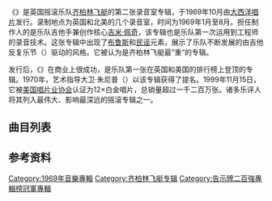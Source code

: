 {{refimprove|time=2015-02-12T01:33:00+00:00}}
{{NoteTA
| G1=Show
| G3=Music
| 1 = zh-cn:齐柏林飞艇; zh-hk:齊柏林飛船; zh-tw:齊柏林飛船;
| 2 = zh-hans:布鲁斯;zh-hant:藍調
}}
{{Infobox album
| Name = {{lang|en|''Led Zeppelin II''}}
| Type = studio
| Artist = [[齐柏林飞艇|齐柏林飞艇]]
| Cover = <!-- 檔案不存在 Led Zeppelin - Led Zeppelin II.jpg ，可從英文維基百科取得 -->
| Released = {{Start date|1969|10|22|df=yes}}
| Recorded = 1969年1月至8月，在多个不同地点
<!-----------------PLEASE DO NOT CHANGE GENRES WITHOUT DISCUSSING THE CHANGES FIRST ON THE TALK PAGE-------------------------->
| Genre = [[硬摇滚|硬摇滚]]、[[藍調搖滾|藍調搖滾]]、{{nowrap|[[重金属|重金属]]}}
| Length = {{Duration|m=41|s=24}}
| Label = [[大西洋唱片|大西洋唱片]]
| Producer = [[吉米·佩奇|吉米·佩奇]]
| Last album = {{lang|en|''[[Led_Zeppelin_(专辑)|Led Zeppelin]]''}}<br />（1969）
| This album = {{lang|en|'''''Led Zeppelin II'''''}}<br />（1969）
| Next album = {{lang|en|''[[Led_Zeppelin_III|Led Zeppelin III]]''}}<br />（1970）
| Misc = 
{{Singles
 | Name = Led Zeppelin II
 | Type = studio
 | single 1 = {{lang|en|''[[Whole_Lotta_Love|Whole Lotta Love]]''}} / {{lang|en|''[[Living_Loving_Maid_(She's_Just_a_Woman)|Living Loving Maid (She's Just a Woman)]]''}}
 | single 1 date = {{Start date|1969|11|07|df=yes}}
 | single 2 = {{lang|en|''Whole Lotta Love (rough mix with vocal)''}}
 | single 2 date = {{Start date|2014|5|5|df=yes}}
}}
}}
《{{lang|en|'''Led Zeppelin II'''}}》是英国摇滚乐队[[齐柏林飞艇|齐柏林飞艇]]的第二张录音室专辑，于1969年10月由[[大西洋唱片|大西洋唱片]]发行。录制地点为英国和北美的几个录音室，时间为1969年1月至8月。担任制作人的是乐队吉他手兼创作核心[[吉米·佩奇|吉米·佩奇]]，该专辑也是乐队第一次运用到工程师{{link-en|埃迪·克莱默|Eddie Kramer}}的录音技术。这张专辑中出现了[[布鲁斯|布鲁斯]]和[[民谣|民谣]]元素，展示了乐队不断发展的由吉他反复乐节（{{lang|en|riff}}）驱动的风格。它被认为是齐柏林飞艇最“重”的专辑{{sfn|Buckley|2003|p=502}}。

发行后，《{{lang|en|Led Zeppelin II}}》在商业上很成功，是乐队第一张在英国和美国的排行榜上登顶的专辑。1970年，艺术指导大卫·朱尼普（{{lang|en|David Juniper}}）以该专辑获得了{{link-en|格莱美最佳唱片封套设计奖|Grammy Award for Best Recording Package}}提名。1999年11月15日，它被[[美国唱片业协会|美国唱片业协会]]认证为12×白金唱片，总销量超过一千二百万张。诸多乐评人将其列入最伟大、影响最深远的摇滚专辑之一。

== 曲目列表 ==
{{Track listing
| headline        = 第一面
| title1          = [[Whole_Lotta_Love|Whole Lotta Love]]
| writer1         = {{flatlist|
* [[約翰·博納姆|約翰·博納姆]]
* {{link-en|威利·尼克森|Willie Dixon}}
* [[約翰·保羅·瓊斯_(音樂家)|約翰·保羅·瓊斯]]
* [[吉米·佩奇|吉米·佩奇]]
* [[羅伯特·普蘭特|羅伯特·普蘭特]]
}}
| length1         = 5:34

| title2          = {{link-en|What Is and What Should Never Be|What Is and What Should Never Be}}
| writer2         = {{flatlist|
* 佩奇
* 普蘭特
}}
| length2         = 4:46

| title3          = {{link-en|The Lemon Song|The Lemon Song}}
| writer3         = {{flatlist|
* 博納姆
* [[嚎叫野狼|切斯特·伯內特]]
* 瓊斯
* 佩奇
* 普蘭特
}}
| length3         = 6:19

| title4          = Thank You
| writer4         = {{flatlist|
* 佩奇
* 普蘭特
}}
| length4         = 4:49
}}

{{Track listing
| headline        = 第二面
| title5          = {{link-en|Heartbreaker|Heartbreaker (Led Zeppelin song)}}
| writer5         = {{flatlist|
* 博納姆
* 瓊斯
* 佩奇
* 普蘭特
}}
| length5         = 4:14

| title6          = {{link-en|Living Loving Maid (She's Just a Woman)|Living Loving Maid (She's Just a Woman)}}
| writer6         = {{flatlist|
* 佩奇
* 普蘭特
}}
| length6         = 2:39

| title7          = {{link-en|Ramble On|Ramble On}}
| writer7         = {{flatlist|
* 佩奇
* 普蘭特
}}
| length7         = 4:34

| title8          = {{link-en|Moby Dick|Moby Dick (instrumental)}}
| writer8         = {{flatlist|
* 博納姆
* 瓊斯
* 佩奇
}}
| length8         = 4:20

| title9          = {{link-en|Bring It On Home|Bring It On Home (Sonny Boy Williamson II song)}}
| writer9         = 尼克森
| length9         = 4:19
}}

== 参考资料 ==
{{reflist}}

{{Led zeppelin}}
[[Category:1969年音樂專輯|Category:1969年音樂專輯]]
[[Category:齐柏林飞艇专辑|Category:齐柏林飞艇专辑]]
[[Category:告示牌二百強專輯榜冠軍專輯|Category:告示牌二百強專輯榜冠軍專輯]]